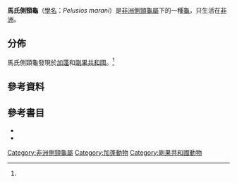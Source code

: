 {{Speciesbox
| image = 
| status = NE
| status_system = IUCN3.1
| status_ref = <ref name="Rhodin11">{{Harnvb|Rhodin|2011|p=000.215}}</ref>
| genus = Pelusios
| species = marani
| authority = [[Roger_Bour|Bour]], 2000<ref name="Rhodin11"/><ref name="Fritz07">{{Harnvb|Fritz|2007|p=348}}</ref>
| synonyms = None
| synonyms_ref =<ref name="Fritz07"/>
}}
'''馬氏側頸龜'''（[[學名|學名]]：''Pelusios marani''）是[[非洲側頸龜屬|非洲側頸龜屬]]下的一種[[龜|龜]]，只生活在[[非洲|非洲]]。

==分佈==
馬氏側頸龜發現於[[加蓬|加蓬]]和[[剛果共和國|剛果共和國]]。<ref name="Rhodin11"/>

==參考資料==
{{Reflist}}

==參考書目==

*{{Anchor|CITEREFRhodin2011}}{{cite journal | url = http://www.iucn-tftsg.org/wp-content/uploads/file/Accounts/crm_5_000_checklist_v4_2011.pdf | title = Turtles of the world, 2011 update: Annotated checklist of taxonomy, synonymy, distribution and conservation status | journal = Chelonian Research Monographs | volume = 6 | year = 2011 | accessdate = | date = 2011-12-31 | author = Rhodin, Anders G.J.; van Dijk, Peter Paul; Inverson, John B.; Shaffer, H. Bradley; Roger, Bour | archiveurl = https://www.webcitation.org/64t6NrOyR?url=http://www.iucn-tftsg.org/wp-content/uploads/file/Accounts/crm_5_000_checklist_v4_2011.pdf | archivedate = 2012-01-22 | deadurl = yes }}
*{{Anchor|CITEREFritz2007}}{{cite web | url = http://www.cnah.org/pdf_files/851.pdf | title = Checklist of Chelonians of the World | date = 2007-10-31 | accessdate = 2010-12-29 | last = Fritz | first = Uwe | coauthors = Havaš, Peter | format = pdf | archiveurl = https://www.webcitation.org/5vKyEUcP0?url=http://www.cnah.org/pdf_files/851.pdf | archivedate = 2010-12-29 | deadurl = yes }}
{{Taxonbar|from=Q2710932}}

[[Category:非洲側頸龜屬|Category:非洲側頸龜屬]]
[[Category:加蓬動物|Category:加蓬動物]]
[[Category:剛果共和國動物|Category:剛果共和國動物]]


{{turtle-stub}}